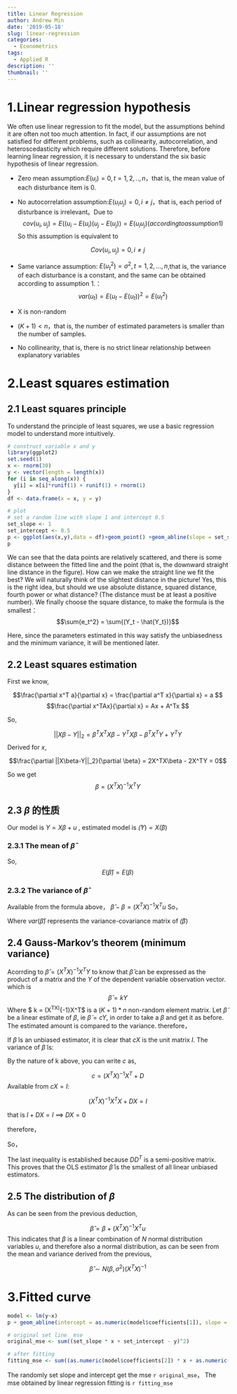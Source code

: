 ```yaml
---
title: Linear Regression
author: Andrew Min
date: '2019-05-18'
slug: linear-regression
categories:
  - Econometrics
tags:
  - Applied R
description: ''
thumbnail: ''
---
```


# 1.Linear regression hypothesis

We often use linear regression to fit the model, but the assumptions behind it are often not too much attention. In fact, if our assumptions are not satisfied for different problems, such as collinearity, autocorrelation, and heteroscedasticity which require different solutions. Therefore, before learning linear regression, it is necessary to understand the six basic hypothesis of linear regression.

- Zero mean assumption:$E(u_i) = 0, t =1, 2,..,n$，that is, the mean value of each disturbance item is 0.

- No autocorrelation assumption:$E(u_iu_j) = 0, i\neq j$，that is, each period of disturbance is irrelevant。Due to
$$cov(u_i, u_j) = E((u_i-E(u_i)(u_j-E(u_j))=E(u_iu_j)(according to assumption 1)$$
So this assumption is equivalent to

$$Cov(u_i, u_j) = 0, i\neq j$$

- Same variance assumption: $E(u_t^2) = \sigma^2, t=1,2,...,n$,that is, the variance of each disturbance is a constant, and the same can be obtained according to assumption 1.：
$$var(u_t) = E(u_t-E(u_t))^2=E(u_t^2)$$

- X is non-random

- $(K+1)<n$，that is, the number of estimated parameters is smaller than the number of samples.

- No collinearity, that is, there is no strict linear relationship between explanatory variables

# 2.Least squares estimation

## 2.1 Least squares principle

To understand the principle of least squares, we use a basic regression model to understand more intuitively.

```r
# construct variable x and y
library(ggplot2)
set.seed(1)
x <- rnorm(30)
y <- vector(length = length(x))
for (i in seq_along(x)) {
  y[i] = x[i]*runif(1) + runif(1) + rnorm(1)
}
df <- data.frame(x = x, y = y)

# plot
# set a random line with slope 1 and intercept 0.5
set_slope <- 1
set_intercept <- 0.5
p <- ggplot(aes(x,y),data = df)+geom_point() +geom_abline(slope = set_slope, intercept = set_intercept, color = "red") + geom_pointrange(aes(ymin = y, ymax = (x+0.5)), color = "lightpink") + theme_bw() + geom_text(x = -1.8, y = -0.5, label = "The original line", color = "red") + annotate(geom = "segment", x = -1.8, y = -0.7, xend = -1.8, yend = -1.3, arrow = arrow(unit(10,"inch")), color="red")
p

```

We can see that the data points are relatively scattered, and there is some distance between the fitted line and the point (that is, the downward straight line distance in the figure). How can we make the straight line we fit the best? We will naturally think of the slightest distance in the picture! Yes, this is the right idea, but should we use absolute distance, squared distance, fourth power or what distance? (The distance must be at least a positive number). We finally choose the square distance, to make the formula is the smallest：$$\sum{e_t^2} = \sum{(Y_t - \hat{Y_t})}$$

Here, since the parameters estimated in this way satisfy the unbiasedness and the minimum variance, it will be mentioned later.

## 2.2 Least squares estimation

First we know,

$$\frac{\partial x^T a}{\partial x} = \frac{\partial a^T x}{\partial x} = a $$
$$\frac{\partial x^TAx}{\partial x} = Ax + A^Tx $$

So,

$$||X\beta-Y||_2 = \beta^TX^TX\beta - Y^TX\beta- \beta^TX^TY+Y^TY$$
Derived for $x$,

$$\frac{\partial ||X\beta-Y||_2}{\partial \beta} = 2X^TX\beta - 2X^TY = 0$$

So we get $$\beta = (X^TX)^{-1}X^TY$$

## 2.3 $\beta$ 的性质
Our model is $Y = X\beta + u$ , estimated model is $\hat(Y) = X \hat(\beta)$

### 2.3.1 The mean of $\hat{\beta}$


\begin{align}
\hat{\beta} &= (X^TX)^{-1}X^TY \\
&= (X^TX)^{-1}X^T(X\beta + u)\\
&=  (X^TX)^{-1}X^TX\beta +  (X^TX)^{-1}X^Tu \\
&= \beta + (X^TX)^{-1}X^Tu   \\
&= \beta
\end{align}

So,
$$
E(\hat{\beta}) = E(\beta)
$$

### 2.3.2 The variance of $\hat{\beta}$
Available from the formula above， $\hat{\beta} - \beta = (X^TX)^{-1}X^Tu$
So，

\begin{align}
var(\hat{\beta}) &= E\{((X^TX)^{-1}X^Tu)((X^TX)^{-1}X^Tu)^T\} \\
&= E((X^TX)^{-1}X^Tuu^TX(X^TX)^{-1})\\
&= (X^TX)^{-1}X^TE(uu^T)X(X^TX)^{-1}\\
&= (X^TX)^{-1}X^T\sigma ^2 I_nX(X^TX)^{-1} \\
&= (X^TX)^{-1}\sigma ^2

\end{align}


Where $var(\hat{\beta})$ represents the variance-covariance matrix of $\hat(\beta)$

## 2.4 Gauss-Markov's theorem (minimum variance)
Acorrding to $\hat{\beta}= (X^TX)^{-1}X^TY$ to know that $\hat{\beta}$ can be expressed as the product of a matrix and the $Y$ of the dependent variable observation vector. which is
$$\hat{\beta} = kY$$
Where $ k = (X^TX)^{-1}X^T$ is a $(K+1)*n$ non-random element matrix.
Let $\widetilde{\beta}$ be a linear estimate of $\beta$, ie $\widetilde{\beta} = cY$, in order to take a $\beta$ and get it as before. The estimated amount is compared to the variance.
therefore，


\begin{align}
E(\widetilde{\beta}) &= E(cX\beta + cu) \\
&= cX\beta
\end{align}

If $\widetilde{\beta}$ is an unbiased estimator, it is clear that $cX$ is the unit matrix $I$. The variance of $\widetilde{\beta}$ is:


\begin{align}
var(\widetilde{\beta}) &= var(cX\beta+cu)
&= var(cu) \\
&= c\cdot var(u)\cdot c^T\\
&= \sigma ^2 cc^T
\end{align}

By the nature of k above, you can write $c$ as,

$$
c = (X^TX)^{-1}X^T + D
$$
Available from $cX = I$:

$$
(X^TX)^{-1}X^TX + DX = I
$$

that is $I + DX = I$ ==> $DX=0$

therefore，


\begin{align}
cc^T &= ((X^TX)^{-1}X^T + D)((X^TX)^{-1}X^T + D)^T\\
&= ((X^TX)^{-1}X^T + D)(X(X^TX)^{-1} + D^T)\\
&=(X^TX)^{-1}X^TX(X^TX)^{-1}+ (X^TX)^{-1}X^TD^T + DX(X^TX)^{-1} + DD^T\\
&= (X^TX)^{-1} + DD^T
\end{align}


So，


\begin{align}
var(\widetilde{\beta}) &= \sigma ^2 cc^T\\
&= \sigma ^2((X^TX)^{-1} + DD^T)\\
&= \sigma ^2(X^TX)^{-1} + \sigma ^2DD^T\\
&=var(\hat{\beta}) + \sigma ^2DD^T\\
&\ge var(\hat{\beta})
\end{align}

The last inequality is established because $DD^T$ is a semi-positive matrix. This proves that the OLS estimator $\hat{\beta}$ is the smallest of all linear unbiased estimators.

## 2.5 The distribution of $\beta$

As can be seen from the previous deduction,

$$
\hat{\beta} = \beta + (X^TX)^{-1}X^Tu
$$
This indicates that $\beta$ is a linear combination of $N$ normal distribution variables $u$, and therefore also a normal distribution, as can be seen from the mean and variance derived from the previous,

$$
\hat{\beta} \sim N(\beta, \sigma^2)(X^TX)^{-1}
$$

# 3.Fitted curve

```r
model <- lm(y~x)
p + geom_abline(intercept = as.numeric(model$coefficients[1]), slope = as.numeric(model$coefficients[2])) + geom_text(x = 1.2, y = 0.3, label = "The fitting line") + annotate(geom = "segment", x = 1.2, y = 0.5, xend = 1.2, yend = 1, arrow = arrow(unit(10,"inch"), ends = "first"))

# original set line  mse
original_mse <- sum((set_slope * x + set_intercept - y)^2)

# after fitting
fitting_mse <- sum((as.numeric(model$coefficients[2]) * x + as.numeric(model$coefficients[1]) - y)^2)

```

The randomly set slope and intercept get the mse `r original_mse`， The mse obtained by linear regression fitting is `r fitting_mse`
